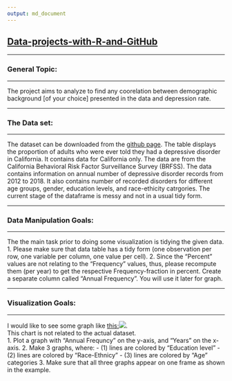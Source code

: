 ```yaml
---
output: md_document
---
```


## [Data-projects-with-R-and-GitHub](https://dr-eberle-zentrum.github.io/Data-projects-with-R-and-GitHub/)  

<hr>
### General Topic: 
<hr>
The project aims to analyze to find any coorelation between demographic background [of your choice] presented in the data and depression rate. 
<hr>

### The Data set: 

<hr>
The dataset can be downloaded from the [github page](https://github.com/Dr-Eberle-Zentrum/Data-projects-with-R-and-GitHub/tree/main/Projects/GulmiraKairr/adult-depression.csv). The table displays the proportion of adults who were ever told they had a depressive disorder in California. It contains data for California only. The data are from the California Behavioral Risk Factor Surveillance Survey (BRFSS). The data contains information on annual number of depressive disorder records from 2012 to 2018. It also contains number of recorded disorders for different age groups, gender, education levels, and race-ethicity catrgories. The current stage of the dataframe is messy and not in a usual tidy form.
<hr>

### Data Manipulation Goals: 

<hr>
The the main task prior to doing some visualization is tidying the given data.
<br>
1. Please make sure that data table has a tidy form (one observation per row, one variable per column, one value per cell). 
2. Since the "Percent" values are not relating to the "Frequency" values, thus, please recompute them (per year) to get the respective Frequency-fraction in percent. Create a separate column called "Annual Frequency". You will use it later for graph. 

<hr>

### Visualization Goals: 

<hr> 
I would like to see some graph like  [this:](https://www.thelancet.com/cms/10.1016/S0140-6736(21)02143-7/asset/c7d6c323-1ef7-475a-bd3d-f9c6eab69294/main.assets/gr4_lrg.jpg)![](https://www.frontiersin.org/files/Articles/1066706/fpsyg-13-1066706-HTML-r1/image_m/fpsyg-13-1066706-g002.jpg). 
<br>
This chart is not related to the actual dataset. 
<br>
1. Plot a graph with "Annual Frequncy" on the y-axis, and "Years" on the x-axis. 
2. Make 3 graphs, where: 
- (1) lines are colored by "Education level"
- (2) lines are colored by "Race-Ethnicy"
- (3) lines are colored by "Age" categories
3. Make sure that all three graphs appear on one frame as shown in the example. 
<br> 
